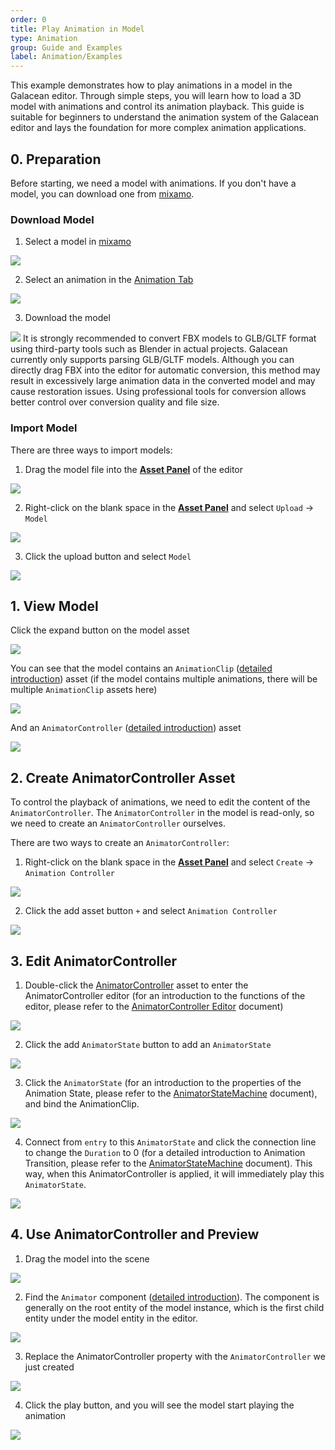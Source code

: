 ```yaml
---
order: 0
title: Play Animation in Model
type: Animation
group: Guide and Examples
label: Animation/Examples
---
```


This example demonstrates how to play animations in a model in the Galacean editor. Through simple steps, you will learn how to load a 3D model with animations and control its animation playback. This guide is suitable for beginners to understand the animation system of the Galacean editor and lays the foundation for more complex animation applications.

## 0. Preparation

Before starting, we need a model with animations. If you don't have a model, you can download one from [mixamo](https://www.mixamo.com/#/?page=1&query=&type=Character).

### Download Model

1. Select a model in [mixamo](https://www.mixamo.com/#/?page=1&query=&type=Character)

<Image src="https://mdn.alipayobjects.com/huamei_3zduhr/afts/img/A*UF2BTbu598EAAAAAAAAAAAAADsJ_AQ/original" /> 

2. Select an animation in the [Animation Tab](https://www.mixamo.com/#/?page=1&query=&type=Motion%2CMotionPack)

<Image src="https://mdn.alipayobjects.com/huamei_3zduhr/afts/img/A*P_e2Q4D9AN4AAAAAAAAAAAAADsJ_AQ/original" /> 

3. Download the model

<Image src="https://mdn.alipayobjects.com/huamei_3zduhr/afts/img/A*wpW8TI138SMAAAAAAAAAAAAADsJ_AQ/original" /> 

<Callout type="positive">
  It is strongly recommended to convert FBX models to GLB/GLTF format using third-party tools such as Blender in actual projects. Galacean currently only supports parsing GLB/GLTF models. Although you can directly drag FBX into the editor for automatic conversion, this method may result in excessively large animation data in the converted model and may cause restoration issues. Using professional tools for conversion allows better control over conversion quality and file size.
</Callout>

### Import Model
There are three ways to import models:
1. Drag the model file into the **[Asset Panel](/docs/assets/interface)** of the editor

<Image src="https://mdn.alipayobjects.com/huamei_3zduhr/afts/img/A*EZ5ZRqABz4sAAAAAAAAAAAAADsJ_AQ/original" /> 

2. Right-click on the blank space in the **[Asset Panel](/docs/assets/interface)** and select `Upload` -> `Model`

<Image src="https://mdn.alipayobjects.com/huamei_3zduhr/afts/img/A*ggJdTrF7xP0AAAAAAAAAAAAADsJ_AQ/original" /> 

3. Click the upload button and select `Model`

<Image src="https://mdn.alipayobjects.com/huamei_3zduhr/afts/img/A*e5X6Tbeygi8AAAAAAAAAAAAADsJ_AQ/original" /> 


## 1. View Model

Click the expand button on the model asset

<Image src="https://mdn.alipayobjects.com/huamei_3zduhr/afts/img/A*NBuoSbwLWeEAAAAAAAAAAAAADsJ_AQ/original" /> 

You can see that the model contains an `AnimationClip` ([detailed introduction](/docs/animation/clip)) asset (if the model contains multiple animations, there will be multiple `AnimationClip` assets here)

<Image src="https://mdn.alipayobjects.com/huamei_3zduhr/afts/img/A*_k9iSJJckgAAAAAAAAAAAAAADsJ_AQ/original" /> 

And an `AnimatorController` ([detailed introduction](/docs/animation/animatorController/)) asset

<Image src="https://mdn.alipayobjects.com/huamei_3zduhr/afts/img/A*KCiLQbzUTp8AAAAAAAAAAAAADsJ_AQ/original" /> 

## 2. Create AnimatorController Asset

To control the playback of animations, we need to edit the content of the `AnimatorController`. The `AnimatorController` in the model is read-only, so we need to create an `AnimatorController` ourselves.

There are two ways to create an `AnimatorController`:
1. Right-click on the blank space in the **[Asset Panel](/docs/assets/interface)** and select `Create` -> `Animation Controller`

<Image src="https://mdn.alipayobjects.com/huamei_3zduhr/afts/img/A*61Q7S62IZxQAAAAAAAAAAAAADsJ_AQ/original" /> 

2. Click the add asset button `+` and select `Animation Controller`

<Image src="https://mdn.alipayobjects.com/huamei_3zduhr/afts/img/A*QqpxS6I9D90AAAAAAAAAAAAADsJ_AQ/original" /> 

## 3. Edit AnimatorController

1. Double-click the [AnimatorController](/docs/animation/animatorController/) asset to enter the AnimatorController editor (for an introduction to the functions of the editor, please refer to the [AnimatorController Editor](/docs/animation/animatorController/) document)

<Image src="https://mdn.alipayobjects.com/huamei_3zduhr/afts/img/A*v8aUR4McTA4AAAAAAAAAAAAADsJ_AQ/original" /> 

2. Click the add  `AnimatorState`  button to add an  `AnimatorState` 

<Image src="https://mdn.alipayobjects.com/huamei_3zduhr/afts/img/A*G1moSpo20KcAAAAAAAAAAAAADsJ_AQ/original" /> 

3. Click the  `AnimatorState`  (for an introduction to the properties of the Animation State, please refer to the [AnimatorStateMachine](/docs/animation/state-machine/#animation-state) document), and bind the AnimationClip.

<Image src="https://mdn.alipayobjects.com/huamei_3zduhr/afts/img/A*GUdQQqCHE7cAAAAAAAAAAAAADsJ_AQ/original" /> 

4. Connect from `entry` to this `AnimatorState` and click the connection line to change the `Duration` to 0 (for a detailed introduction to Animation Transition, please refer to the [AnimatorStateMachine](/docs/animation/state-machine/) document). This way, when this AnimatorController is applied, it will immediately play this `AnimatorState`.

<Image src="https://mdn.alipayobjects.com/huamei_3zduhr/afts/img/A*wgBgQor0c5wAAAAAAAAAAAAADsJ_AQ/original" />


## 4. Use AnimatorController and Preview

1. Drag the model into the scene

<Image src="https://mdn.alipayobjects.com/huamei_3zduhr/afts/img/A*SMLQQLhOv-0AAAAAAAAAAAAADsJ_AQ/original" />

2. Find the `Animator` component ([detailed introduction](/docs/animation/animator/)). The component is generally on the root entity of the model instance, which is the first child entity under the model entity in the editor.
<Image src="https://mdn.alipayobjects.com/huamei_3zduhr/afts/img/A*IAAySr0iYkoAAAAAAAAAAAAADsJ_AQ/original" /> 


3. Replace the AnimatorController property with the `AnimatorController` we just created

<Image src="https://mdn.alipayobjects.com/huamei_3zduhr/afts/img/A*yusHT5fj3r0AAAAAAAAAAAAADsJ_AQ/original" /> 


4. Click the play button, and you will see the model start playing the animation

<Image src="https://mdn.alipayobjects.com/huamei_3zduhr/afts/img/A*EeXDQp4PVRkAAAAAAAAAAAAADsJ_AQ/original" />
